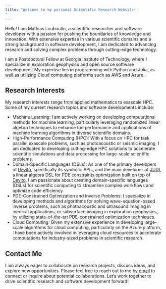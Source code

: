 ```yaml
---
title: "Welcome to my personal Scientific Research Website!
"
---
```


Hello! I am Mathias Louboutin, a scientific researcher and software developer with a passion for pushing the boundaries of knowledge and innovation. With extensive expertise in various scientific domains and a strong background in software development, I am dedicated to advancing research and solving complex problems through cutting-edge technology.

I am a Postdoctoral Fellow at Georgia Institute of Technology, where I specialize in exploration geophysics and open source software development. My expertise lies in programming with Python and Julia, as well as utilizing Cloud computing platforms such as AWS and Azure.

## Research Interests

My research interests range from applied mathematics to exascale HPC. Some of my current research topics and software developments include:

- Machine Learning: I am actively working on developing computational methods for machine learning, particularly leveraging randomized linear algebra techniques to enhance the performance and applications of machine learning algorithms in diverse scientific domains.
- High-Performance Computing (HPC): With a focus on HPC for task parallel exascale problems, such as photoacoustic or seismic imaging, I am dedicated to developing cutting-edge HPC solutions to accelerate scientific simulations and data processing for large-scale scientific problems.
- Domain-Specific Languages (DSLs): As one of the primary developers of [Devito], specifically its symbolic APIs, and the main developer of [JUDI], a linear algebra DSL for PDE constraints optimization built on top of [Devito], I am passionate about creating domain-specific languages (DSLs) for scientific computing to streamline complex workflows and optimize code efficiency.
- PDE-Constrained Optimization and Inverse Problems: I specialize in developing methods and algorithms for solving wave-equation-based inverse problems, such as photoacoustic and ultrasound imaging in medical applications, or subsurface imaging in exploration geophysics, by utilizing state-of-the-art PDE-constrained optimization techniques.
- Cloud Computing: Given my extensive experience in developing large-scale algorithms for cloud computing, particularly on the Azure platform, I have been actively involved in leveraging cloud resources to accelerate computations for industry-sized problems in scientific research.

## Contact Me

I am always eager to collaborate on research projects, discuss ideas, and explore new opportunities. Please feel free to reach out to me by [email](mailto:mathias.louboutin@gmail.com) to connect or inquire about potential collaborations. Let's work together to drive scientific research and software development forward!


[Devito]: https://github.com/devitocodes/devito
[JUDI]: https://github.com/slimgroup/JUDI.jl

